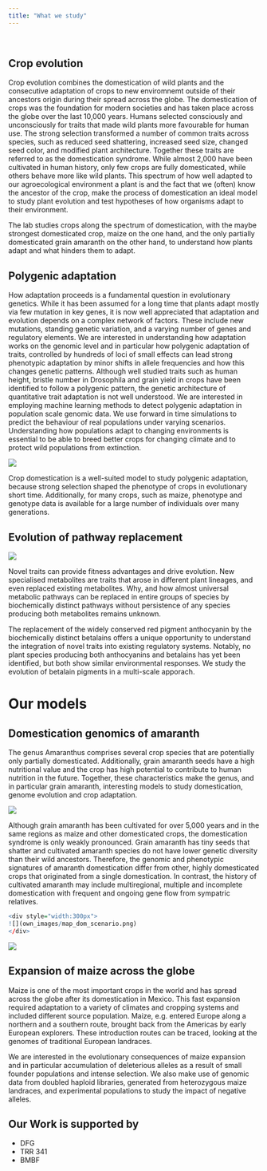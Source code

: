 ```yaml
---
title: "What we study"
---
```

&nbsp;

## Crop evolution
Crop evolution combines the domestication of wild plants and the consecutive adaptation of crops to new enviromnemt outside of their ancestors origin during their spread across the globe.
The domestication of crops was the foundation for modern societies and has taken place across the globe over the last 10,000 years. Humans selected consciously and unconsciously for traits that made wild plants more favourable for human use.
The strong selection transformed a number of common traits across species, such as reduced seed shattering, increased seed size, changed seed color, and modified plant architecture. Together these traits are referred to as the domestication syndrome. 
While almost 2,000 have been cultivated in human history, only few crops are fully domesticated, while others behave more like wild plants. This spectrum of how well adapted to our agroecological environment a plant is and the fact that we (often) know the ancestor of the crop, make the process of domestication an ideal model to study plant evolution and test hypotheses of how organisms adapt to their environment.

The lab studies crops along the spectrum of domestication, with the maybe strongest domesticated crop, maize on the one hand, and the only partially domesticated grain amaranth on the other hand, to understand how plants adapt and what hinders them to adapt.


## Polygenic adaptation

How adaptation proceeds is a fundamental question in evolutionary genetics.
While it has been assumed for a long time that plants adapt mostly via few mutation in key genes, it is now well appreciated that adaptation and evolution depends on a complex network of factors.
These include new mutations, standing genetic variation, and a varying number of genes and regulatory elements.
We are interested in understanding how adaptation works on the genomic level and in particular how polygenic adaptation of traits, controlled by hundreds of loci of small effects can lead strong phenotypic adaptation by minor shifts in allele frequencies and how this changes genetic patterns.
Although well studied traits such as human height, bristle number in Drosophila and grain yield in crops have been identified to follow a polygenic pattern, the genetic architecture of quantitative trait adaptation is not well understood.
We are interested in employing machine learning methods to detect polygenic adaptation in population scale genomic data. We use forward in time simulations to predict the behaviour of real populations under varying scenarios.
Understanding how populations adapt to changing environments is essential to be able to breed better crops for changing climate and to protect wild populations from extinction.


![](own_images/single_sim_trait_allele.png)

Crop domestication is a well-suited model to study polygenic adaptation, because strong selection shaped the phenotype of crops in evolutionary short time.
Additionally, for many crops, such as maize, phenotype and genotype data is available for a large number of individuals over many generations.


## Evolution of pathway replacement

![](own_images/cover_NP_amaranth.png)

Novel traits can provide fitness advantages and drive evolution. New specialised metabolites are traits that arose in different plant lineages, and even replaced existing metabolites. Why, and how almost universal metabolic pathways can be replaced in entire groups of species by biochemically distinct pathways without persistence of any species producing both metabolites remains unknown. 

The replacement of the widely conserved red pigment anthocyanin by the biochemically distinct betalains offers a unique opportunity to understand the integration of novel traits into existing regulatory systems. Notably, no plant species producing both anthocyanins and betalains has yet been identified, but both show similar environmental responses. 
We study the evolution of betalain pigments in a multi-scale apporach.


# Our models

## Domestication genomics of amaranth

The genus Amaranthus comprises several crop species that are potentially only partially domesticated. Additionally, grain amaranth seeds have a high nutritional value and the crop has high potential to contribute to human nutrition in the future. Together, these characteristics make the genus, and in particular grain amaranth, interesting models to study domestication, genome evolution and crop adaptation.


![](own_images/hyp_genome_fastAnc_with_BM.png)

Although grain amaranth has been cultivated for over 5,000 years and in the same regions as maize and other domesticated crops, the domestication syndrome is only weakly pronounced. Grain amaranth has tiny seeds that shatter and cultivated amaranth species do not have lower genetic diversity than their wild ancestors.
Therefore, the genomic and phenotypic signatures of amaranth domestication differ from other, highly domesticated crops that originated from a single domestication. In contrast, the history of cultivated amaranth may include multiregional, multiple and incomplete domestication with frequent and ongoing gene flow from sympatric relatives.



```r
<div style="width:300px">
![](own_images/map_dom_scenario.png)
</div>
```

![](own_images/map_dom_scenario.png)

## Expansion of maize across the globe
Maize is one of the most important crops in the world and has spread across the globe after its domestication in Mexico.
This fast expansion required adaptation to a variety of climates and cropping systems and included different source population.
Maize, e.g. entered Europe along a northern and a southern route, brought back from the Americas by early European explorers. 
These introduction routes can be traced, looking at the genomes of traditional European landraces.

We are interested in the evolutionary consequences of maize expansion and in particular accumulation of deleterious alleles as a result of small founder populations and intense selection.
We also make use of genomic data from doubled haploid libraries, generated from heterozygous maize landraces, and experimental populations to study the impact of negative alleles.


## Our Work is supported by
* DFG
* TRR 341
* BMBF


<!-- Google tag (gtag.js) -->
<script async src="https://www.googletagmanager.com/gtag/js?id=G-YQ1CKNGTV5"></script>
<script>
  window.dataLayer = window.dataLayer || [];
  function gtag(){dataLayer.push(arguments);}
  gtag('js', new Date());

  gtag('config', 'G-YQ1CKNGTV5');
</script>